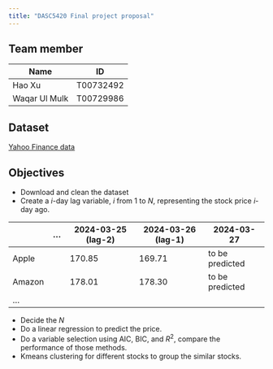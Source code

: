 ```yaml
---
title: "DASC5420 Final project proposal"
---
```


## Team member

|Name|ID|
|---|---|
|Hao Xu|T00732492|
|Waqar Ul Mulk|T00729986|

## Dataset

[Yahoo Finance data](https://finance.yahoo.com/ )

## Objectives

* Download and clean the dataset
* Create a $i$-day lag variable, $i$ from $1$ to $N$, representing the stock price $i$-day ago.


|        | ... | 2024-03-25 (lag-2) | 2024-03-26 (lag-1) | 2024-03-27      |
|--------|-----|--------------------|--------------------|-----------------|
| Apple  |     | 170.85             | 169.71             | to be predicted |
| Amazon |     | 178.01             | 178.30             | to be predicted |
| ...    |     |                    |                    |                 |


* Decide the $N$
* Do a linear regression to predict the price.
* Do a variable selection using AIC, BIC, and $R^2$, compare the performance of those methods.
* Kmeans clustering for different stocks to group the similar stocks.
